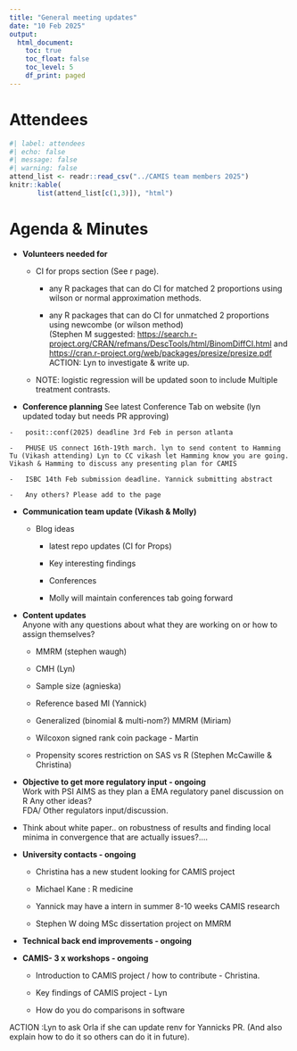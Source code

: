 ```yaml
---
title: "General meeting updates"
date: "10 Feb 2025"
output:
  html_document: 
    toc: true
    toc_float: false
    toc_level: 5
    df_print: paged
---
```


# Attendees

```r
#| label: attendees
#| echo: false
#| message: false
#| warning: false
attend_list <- readr::read_csv("../CAMIS team members 2025")
knitr::kable(
       list(attend_list[c(1,3)]), "html")
```

# Agenda & Minutes

-   **Volunteers needed for**

    -   CI for props section (See r page).

        -   any R packages that can do CI for matched 2 proportions using wilson or normal approximation methods.

        -   any R packages that can do CI for unmatched 2 proportions using newcombe (or wilson method)\
            (Stephen M suggested: <https://search.r-project.org/CRAN/refmans/DescTools/html/BinomDiffCI.html> and <https://cran.r-project.org/web/packages/presize/presize.pdf>\
            ACTION: Lyn to investigate & write up.

    -   NOTE: logistic regression will be updated soon to include Multiple treatment contrasts.\

-   **Conference planning** See latest Conference Tab on website (lyn updated today but needs PR approving)

```         
-   posit::conf(2025) deadline 3rd Feb in person atlanta

-   PHUSE US connect 16th-19th march. lyn to send content to Hamming Tu (Vikash attending) Lyn to CC vikash let Hamming know you are going. Vikash & Hamming to discuss any presenting plan for CAMIS

-   ISBC 14th Feb submission deadline. Yannick submitting abstract

-   Any others? Please add to the page
```

-   **Communication team update (Vikash & Molly)**

    -   Blog ideas

        -   latest repo updates (CI for Props)

        -   Key interesting findings

        -   Conferences

        -   Molly will maintain conferences tab going forward

-   **Content updates**\
    Anyone with any questions about what they are working on or how to assign themselves?

    -   MMRM (stephen waugh)

    -   CMH (Lyn)

    -   Sample size (agnieska)

    -   Reference based MI (Yannick)

    -   Generalized (binomial & multi-nom?) MMRM (Miriam)

    -   Wilcoxon signed rank coin package - Martin

    -   Propensity scores restriction on SAS vs R (Stephen McCawille & Christina)\

-   **Objective to get more regulatory input - ongoing**\
    Work with PSI AIMS as they plan a EMA regulatory panel discussion on R Any other ideas?\
    FDA/ Other regulators input/discussion.

-   Think about white paper.. on robustness of results and finding local minima in convergence that are actually issues?....

-   **University contacts - ongoing**

    -   Christina has a new student looking for CAMIS project

    -   Michael Kane : R medicine

    -   Yannick may have a intern in summer 8-10 weeks CAMIS research

    -   Stephen W doing MSc dissertation project on MMRM

-   **Technical back end improvements - ongoing**

-   **CAMIS- 3 x workshops - ongoing**

    -   Introduction to CAMIS project / how to contribute - Christina.

    -   Key findings of CAMIS project - Lyn

    -   How do you do comparisons in software

ACTION :Lyn to ask Orla if she can update renv for Yannicks PR. (And also explain how to do it so others can do it in future).\
